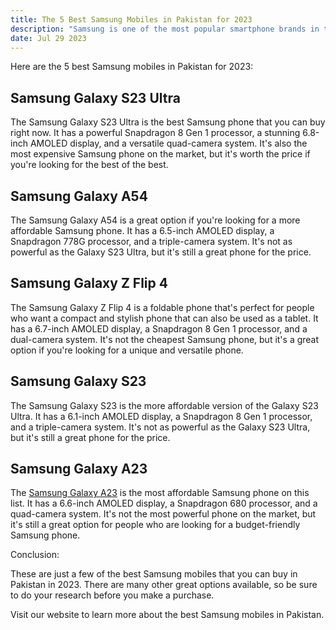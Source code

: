 ```yaml
---
title: The 5 Best Samsung Mobiles in Pakistan for 2023
description: "Samsung is one of the most popular smartphone brands in the world, and for good reason. Their phones offer a great combination of features, performance, and value. If you're looking for a new Samsung phone in Pakistan, there are a few models that you should definitely consider."
date: Jul 29 2023
---
```


Here are the 5 best Samsung mobiles in Pakistan for 2023:

## Samsung Galaxy S23 Ultra
The Samsung Galaxy S23 Ultra is the best Samsung phone that you can buy right now. It has a powerful Snapdragon 8 Gen 1 processor, a stunning 6.8-inch AMOLED display, and a versatile quad-camera system. It's also the most expensive Samsung phone on the market, but it's worth the price if you're looking for the best of the best. 

## Samsung Galaxy A54
The Samsung Galaxy A54 is a great option if you're looking for a more affordable Samsung phone. It has a 6.5-inch AMOLED display, a Snapdragon 778G processor, and a triple-camera system. It's not as powerful as the Galaxy S23 Ultra, but it's still a great phone for the price. 

## Samsung Galaxy Z Flip 4
The Samsung Galaxy Z Flip 4 is a foldable phone that's perfect for people who want a compact and stylish phone that can also be used as a tablet. It has a 6.7-inch AMOLED display, a Snapdragon 8 Gen 1 processor, and a dual-camera system. It's not the cheapest Samsung phone, but it's a great option if you're looking for a unique and versatile phone. 

## Samsung Galaxy S23
The Samsung Galaxy S23 is the more affordable version of the Galaxy S23 Ultra. It has a 6.1-inch AMOLED display, a Snapdragon 8 Gen 1 processor, and a triple-camera system. It's not as powerful as the Galaxy S23 Ultra, but it's still a great phone for the price. 

## Samsung Galaxy A23
The [Samsung Galaxy A23](https://pricetoday.com.pk/samsung-galaxy-a23-price-in-pakistan/ "Samsung Galaxy A23") is the most affordable Samsung phone on this list. It has a 6.6-inch AMOLED display, a Snapdragon 680 processor, and a quad-camera system. It's not the most powerful phone on the market, but it's still a great option for people who are looking for a budget-friendly Samsung phone. 

Conclusion:

These are just a few of the best Samsung mobiles that you can buy in Pakistan in 2023. There are many other great options available, so be sure to do your research before you make a purchase.

Visit our website to learn more about the best Samsung mobiles in Pakistan.
